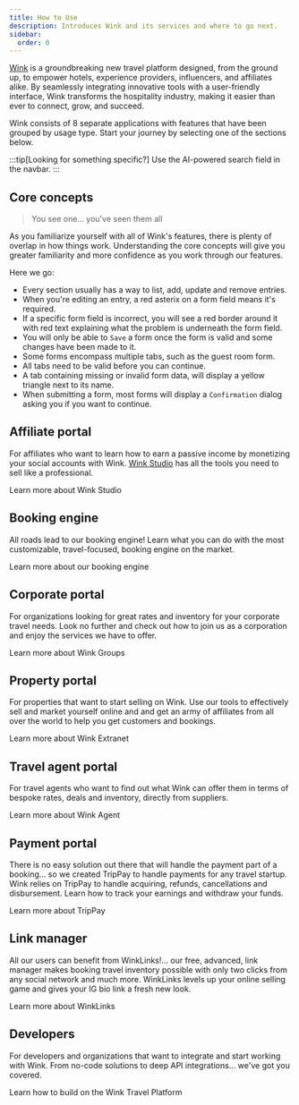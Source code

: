 ```yaml
---
title: How to Use
description: Introduces Wink and its services and where to go next.
sidebar:
  order: 0
---
```



[Wink](https://wink.travel) is a groundbreaking new travel platform designed, from the ground up, to empower hotels, experience providers, influencers, and affiliates alike. By seamlessly integrating innovative tools with a user-friendly interface, Wink transforms the hospitality industry, making it easier than ever to connect, grow, and succeed.

Wink consists of 8 separate applications with features that have been grouped by usage type. 
Start your journey by selecting one of the sections below.

:::tip[Looking for something specific?]
Use the AI-powered search field in the navbar.
:::

## Core concepts

> You see one... you've seen them all

As you familiarize yourself with all of Wink's features, there is plenty of overlap in how things work. 
Understanding the core concepts will give you greater familiarity and more confidence as you work through our features.

Here we go:

- Every section usually has a way to list, add, update and remove entries.
- When you're editing an entry, a red asterix <Badge text="*" variant="danger" size="large" /> on a form field means it's required.
- If a specific form field is incorrect, you will see a red border around it with red text explaining what the problem is underneath the form field.
- You will only be able to `Save` a form once the form is valid and some changes have been made to it.
- Some forms encompass multiple tabs, such as the guest room form. 
- All tabs need to be valid before you can continue. 
- A tab containing missing or invalid form data, will display a yellow triangle <Badge text="⚠️" variant="caution" size="large" /> next to its name.
- When submitting a form, most forms will display a `Confirmation` dialog asking you if you want to continue.

## Affiliate portal 

For affiliates who want to learn how to earn a passive income by monetizing your social accounts with Wink. 
[Wink Studio](https://studio.wink.travel) has all the tools you need to sell like a professional.

<LinkButton href="/studio/what-is-studio">Learn more about Wink Studio</LinkButton>

## Booking engine

All roads lead to our booking engine! Learn what you can do with the most customizable, travel-focused, booking engine on the market.

<LinkButton href="/booking-engine/how-it-works">Learn more about our booking engine</LinkButton>

## Corporate portal

For organizations looking for great rates and inventory for your corporate travel needs. Look no further and check out how to join us as a corporation and enjoy the services we have to offer.

<LinkButton href="/corporate/what-is-group">Learn more about Wink Groups</LinkButton>

## Property portal

For properties that want to start selling on Wink. Use our tools to effectively sell and market yourself online and and get an army of affiliates from all over the world to help you get customers and bookings.

<LinkButton href="/extranet/what-is-extranet">Learn more about Wink Extranet</LinkButton>

## Travel agent portal

For travel agents who want to find out what Wink can offer them in terms of bespoke rates, deals and inventory, directly from suppliers.

<LinkButton href="/travel-agent/what-is-agent">Learn more about Wink Agent</LinkButton>

## Payment portal

There is no easy solution out there that will handle the payment part of a booking... so we created TripPay to handle payments for any travel startup. Wink relies on TripPay to handle acquiring, refunds, cancellations and disbursement.
Learn how to track your earnings and withdraw your funds.

<LinkButton href="/payment/what-is-trip-pay">Learn more about TripPay</LinkButton>

## Link manager

All our users can benefit from WinkLinks!... our free, advanced, link manager makes booking travel inventory possible with only two clicks from any social network and much more. 
WinkLinks levels up your online selling game and gives your IG bio link a fresh new look.

<LinkButton href="/winklinks/what-is-a-link-manager">Learn more about WinkLinks</LinkButton>

## Developers

For developers and organizations that want to integrate and start working with Wink. From no-code solutions to deep API integrations... we've got you covered.

<LinkButton href="/developers/build-on-wink">Learn how to build on the Wink Travel Platform</LinkButton>
